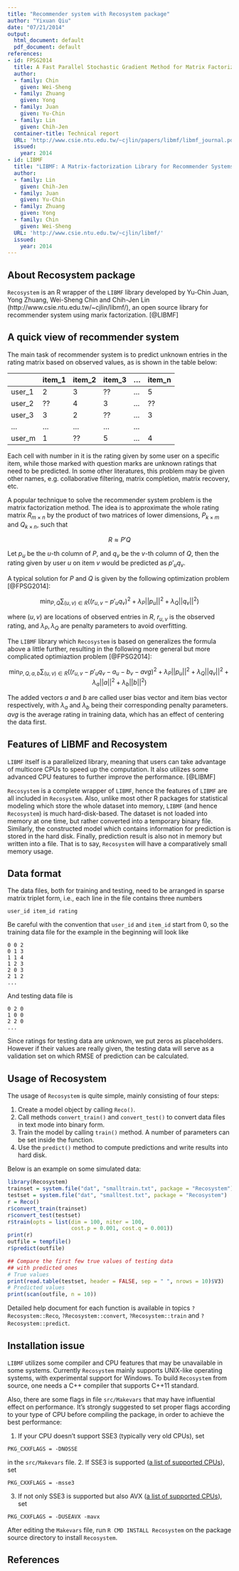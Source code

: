 ```yaml
---
title: "Recommender system with Recosystem package"
author: "Yixuan Qiu"
date: "07/21/2014"
output:
  html_document: default
  pdf_document: default
references:
- id: FPSG2014
  title: A Fast Parallel Stochastic Gradient Method for Matrix Factorization in Shared Memory Systems
  author:
  - family: Chin
    given: Wei-Sheng
  - family: Zhuang
    given: Yong
  - family: Juan
    given: Yu-Chin
  - family: Lin
    given: Chih-Jen
  container-title: Technical report
  URL: 'http://www.csie.ntu.edu.tw/~cjlin/papers/libmf/libmf_journal.pdf'
  issued:
    year: 2014
- id: LIBMF
  title: "LIBMF: A Matrix-factorization Library for Recommender Systems"
  author:
  - family: Lin
    given: Chih-Jen
  - family: Juan
    given: Yu-Chin
  - family: Zhuang
    given: Yong
  - family: Chin
    given: Wei-Sheng
  URL: 'http://www.csie.ntu.edu.tw/~cjlin/libmf/'
  issued:
    year: 2014
---
```


<!--
%\VignetteEngine{knitr::rmarkdown}
%\VignetteIndexEntry{Recommender system with Recosystem package}
-->

## About Recosystem package

`Recosystem` is an R wrapper of the `LIBMF` library developed by
Yu-Chin Juan, Yong Zhuang, Wei-Sheng Chin and Chih-Jen Lin
(http://www.csie.ntu.edu.tw/~cjlin/libmf/),
an open source library for recommender system using marix factorization.
[@LIBMF]

## A quick view of recommender system

The main task of recommender system is to predict unknown entries in the
rating matrix based on observed values, as is shown in the table below:

|        | item_1 | item_2 | item_3 | ... | item_n |
|--------|--------|--------|--------|-----|--------|
| user_1 | 2      | 3      | ??     | ... | 5      |
| user_2 | ??     | 4      | 3      | ... | ??     |
| user_3 | 3      | 2      | ??     | ... | 3      |
| ...    | ...    | ...    | ...    | ... |        |
| user_m | 1      | ??     | 5      | ... | 4      |

Each cell with number in it is the rating given by some user on a specific
item, while those marked with question marks are unknown ratings that need
to be predicted. In some other literatures, this problem may be given other
names, e.g. collaborative filtering, matrix completion, matrix recovery, etc.

A popular technique to solve the recommender system problem is the matrix
factorization method. The idea is to approximate the whole rating matrix
$R_{m\times n}$ by the product of two matrices of lower dimensions,
$P_{k\times m}$ and $Q_{k\times n}$, such that

$$R\approx P'Q$$

Let $p_u$ be the $u$-th column of $P$, and $q_v$ be the
$v$-th column of $Q$, then the rating given by user $u$ on item $v$
would be predicted as $p'_u q_v$.

A typical solution for $P$ and $Q$ is given by the following optimization
problem [@FPSG2014]:

$$\min_{P,Q} \sum_{(u,v)\in R} ((r_{u,v}-p'_u q_v)^2+\lambda_P ||p_u||^2+\lambda_Q ||q_v||^2)$$

where $(u,v)$ are locations of observed entries in $R$, $r_{u,v}$ is
the observed rating, and $\lambda_P,\lambda_Q$ are penalty parameters
to avoid overfitting.

The `LIBMF` library which `Recosystem` is based on generalizes the formula
above a little further, resulting in the following more general but more
complicated optimiaztion problem [@FPSG2014]:

$$\min_{P,Q,a,b} \sum_{(u,v)\in R} ((r_{u,v}-p'_u q_v-a_u-b_v-avg)^2+\lambda_P ||p_u||^2+\lambda_Q ||q_v||^2+\lambda_a||a||^2+\lambda_b||b||^2)$$

The added vectors $a$ and $b$ are called user bias vector and item bias
vector respectively, with $\lambda_a$ and $\lambda_b$ being their
corresponding penalty parameters. $avg$ is the average rating in training
data, which has an effect of centering the data first.

## Features of LIBMF and Recosystem

`LIBMF` itself is a parallelized library, meaning that users can take
advantage of multicore CPUs to speed up the computation. It also utilizes 
some advanced CPU features to further improve the performance. [@LIBMF]

`Recosystem` is a complete wrapper of `LIBMF`, hence the features of `LIBMF`
are all included in `Recosystem`. Also, unlike most other R packages for
statistical modeling which store the whole dataset into memory,
`LIBMF` (and hence `Recosystem`) is much hard-disk-based. The dataset
is not loaded into memory at one time, but rather converted into a
temporary binary file. Similarly, the constructed model which contains
information for prediction is stored in the hard disk. Finally,
prediction result is also not in memory but written into a file.
That is to say, `Recosystem` will have a comparatively small memory usage.

## Data format

The data files, both for training and testing, need to be arranged in
sparse matrix triplet form, i.e., each line in the file contains three
numbers

```
user_id item_id rating
```

Be careful with the convention that `user_id` and `item_id` start from 0,
so the training data file for the example in the beginning will look like

```
0 0 2
0 1 3
1 1 4
1 2 3
2 0 3
2 1 2
...
```

And testing data file is

```
0 2 0
1 0 0
2 2 0
...
```

Since ratings for testing data are unknown, we put zeros as placeholders.
However if their values are really given, the testing data will serve as
a validation set on which RMSE of prediction can be calculated.

## Usage of Recosystem

The usage of `Recosystem` is quite simple, mainly consisting of four steps:

1. Create a model object by calling `Reco()`.
2. Call methods `convert_train()` and `convert_test()` to convert data
files in text mode into binary form.
3. Train the model by calling `train()` method. A number of parameters
can be set inside the function.
4. Use the `predict()` method to compute predictions and write results
into hard disk.

Below is an example on some simulated data:

```r
library(Recosystem)
trainset = system.file("dat", "smalltrain.txt", package = "Recosystem")
testset = system.file("dat", "smalltest.txt", package = "Recosystem")
r = Reco()
r$convert_train(trainset)
r$convert_test(testset)
r$train(opts = list(dim = 100, niter = 100,
                    cost.p = 0.001, cost.q = 0.001))
print(r)
outfile = tempfile()
r$predict(outfile)

## Compare the first few true values of testing data
## with predicted ones
# True values
print(read.table(testset, header = FALSE, sep = " ", nrows = 10)$V3)
# Predicted values
print(scan(outfile, n = 10))
```

Detailed help document for each function is available in topics
`?Recosystem::Reco`, `?Recosystem::convert`, `?Recosystem::train`
and `?Recosystem::predict`.

## Installation issue

`LIBMF` utilizes some compiler and CPU features that may be unavailable
in some systems. Currently `Recosystem` mainly supports UNIX-like operating
systems, with experimental support for Windows. To build `Recosystem` from source, one needs a C++
compiler that supports C++11 standard.

Also, there are some flags in file `src/Makevars` that may have influential
effect on performance. It's strongly suggested to set proper flags
according to your type of CPU before compiling the package, in order to
achieve the best performance:

1. If your CPU doesn't support SSE3 (typically very old CPUs), set
```
PKG_CXXFLAGS = -DNOSSE
```
in the `src/Makevars` file.
2. If SSE3 is supported
([a list of supported CPUs](http://en.wikipedia.org/wiki/SSE3)), set
```
PKG_CXXFLAGS = -msse3
```
3. If not only SSE3 is supported but also AVX
([a list of supported CPUs](http://en.wikipedia.org/wiki/Advanced_Vector_Extensions)), set
```
PKG_CXXFLAGS = -DUSEAVX -mavx
```

After editing the `Makevars` file, run `R CMD INSTALL Recosystem` on
the package source directory to install `Recosystem`.

## References
